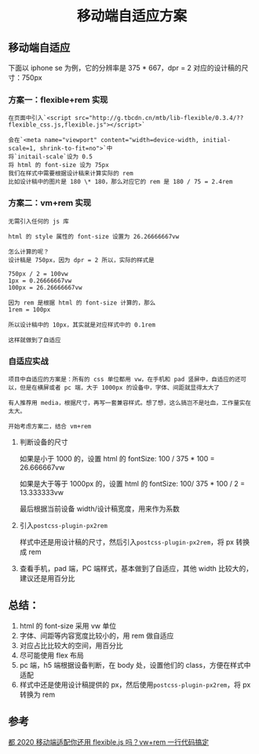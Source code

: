 # <center>移动端自适应方案</center>

## 移动端自适应

下面以 iphone se 为例，它的分辨率是 375 \* 667，dpr = 2
对应的设计稿的尺寸：750px

### 方案一：flexible+rem 实现

    在页面中引入`<script src="http://g.tbcdn.cn/mtb/lib-flexible/0.3.4/??flexible_css.js,flexible.js"></script>`

    会在`<meta name="viewport" content="width=device-width, initial-scale=1, shrink-to-fit=no">`中
    将`initail-scale`设为 0.5
    将 html 的 font-size 设为 75px
    我们在样式中需要根据设计稿来计算实际的 rem
    比如设计稿中的图片是 180 \* 180，那么对应它的 rem 是 180 / 75 = 2.4rem

### 方案二：vm+rem 实现

    无需引入任何的 js 库

    html 的 style 属性的 font-size 设置为 26.26666667vw

    怎么计算的呢？
    设计稿是 750px，因为 dpr = 2 所以，实际的样式是

    750px / 2 = 100vw
    1px = 0.26666667vw
    100px = 26.26666667vw

    因为 rem 是根据 html 的 font-size 计算的，那么
    1rem = 100px

    所以设计稿中的 10px，其实就是对应样式中的 0.1rem

    这样就做到了自适应

### 自适应实战

    项目中自适应的方案是：所有的 css 单位都用 vw，在手机和 pad 竖屏中，自适应的还可以，但是在横屏或者 pc 端，大于 1000px 的设备中，字体、间距就显得太大了

    有人推荐用 media，根据尺寸，再写一套兼容样式。想了想，这么搞岂不是吐血，工作量实在太大。

    开始考虑方案二，结合 vm+rem

1. 判断设备的尺寸

   如果是小于 1000 的，设置 html 的 fontSize: 100 / 375 \* 100 = 26.666667vw

   如果是大于等于 1000px 的，设置 html 的 fontSize: 100/ 375 \* 100 / 2 = 13.333333vw

   最后根据当前设备 width/设计稿宽度，用来作为系数

2. 引入`postcss-plugin-px2rem`

   样式中还是用设计稿的尺寸，然后引入`postcss-plugin-px2rem`，将 px 转换成 rem

3. 查看手机，pad 端，PC 端样式，基本做到了自适应，其他 width 比较大的，建议还是用百分比

## 总结：

1. html 的 font-size 采用 vw 单位
2. 字体、间距等内容宽度比较小的，用 rem 做自适应
3. 对应占比比较大的空间，用百分比
4. 尽可能使用 flex 布局
5. pc 端，h5 端根据设备判断，在 body 处，设置他们的 class，方便在样式中适配
6. 样式中还是使用设计稿提供的 px，然后使用`postcss-plugin-px2rem`，将 px 转换为 rem

## 参考

[都 2020 移动端适配你还用 flexible.js 吗？vw+rem 一行代码搞定](https://juejin.cn/post/6844904029898670088)
